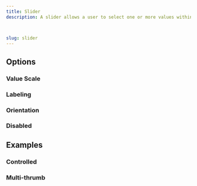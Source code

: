 ```yaml
---
title: Slider
description: A slider allows a user to select one or more values within a range.



slug: slider
---
```


<ComponentPreview name="slider/preview" />

## Options

### Value Scale

<ComponentPreview name="slider/valueScale" />

### Labeling

<ComponentPreview name="slider/labeling" />

### Orientation

<ComponentPreview name="slider/orientation" />

### Disabled

<ComponentPreview name="slider/disabled" />

## Examples

### Controlled

<ComponentPreview name="slider/controlled" />





### Multi-thrumb

<ComponentPreview name="slider/multithrumb" />


